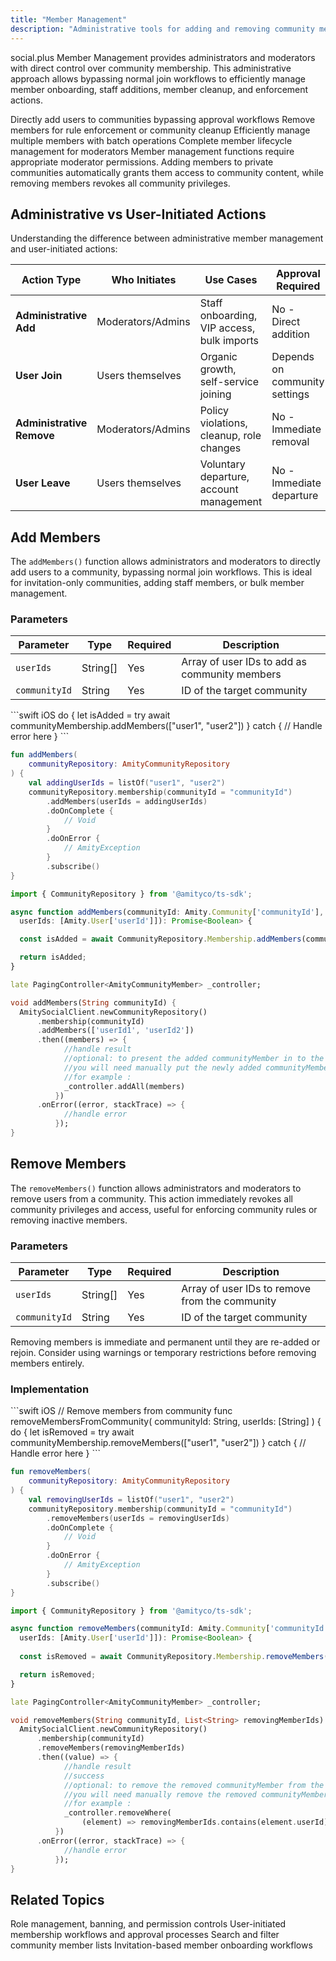 ```yaml
---
title: "Member Management"
description: "Administrative tools for adding and removing community members with bulk operations and validation workflows"
---
```


social.plus Member Management provides administrators and moderators with direct control over community membership. This administrative approach allows bypassing normal join workflows to efficiently manage member onboarding, staff additions, member cleanup, and enforcement actions.

<CardGroup cols={2}>
  <Card title="Add Members" icon="user-plus">
    Directly add users to communities bypassing approval workflows
  </Card>
  <Card title="Remove Members" icon="user-minus">
    Remove members for rule enforcement or community cleanup
  </Card>
  <Card title="Bulk Operations" icon="users">
    Efficiently manage multiple members with batch operations
  </Card>
  <Card title="Administrative Control" icon="shield-check">
    Complete member lifecycle management for moderators
  </Card>
</CardGroup>

<Info>
Member management functions require appropriate moderator permissions. Adding members to private communities automatically grants them access to community content, while removing members revokes all community privileges.
</Info>

## Administrative vs User-Initiated Actions

Understanding the difference between administrative member management and user-initiated actions:

| Action Type | Who Initiates | Use Cases | Approval Required |
|-------------|---------------|-----------|------------------|
| **Administrative Add** | Moderators/Admins | Staff onboarding, VIP access, bulk imports | No - Direct addition |
| **User Join** | Users themselves | Organic growth, self-service joining | Depends on community settings |
| **Administrative Remove** | Moderators/Admins | Policy violations, cleanup, role changes | No - Immediate removal |
| **User Leave** | Users themselves | Voluntary departure, account management | No - Immediate departure |

## Add Members

The `addMembers()` function allows administrators and moderators to directly add users to a community, bypassing normal join workflows. This is ideal for invitation-only communities, adding staff members, or bulk member management.

### Parameters

| Parameter | Type | Required | Description |
|-----------|------|----------|-------------|
| `userIds` | String[] | Yes | Array of user IDs to add as community members |
| `communityId` | String | Yes | ID of the target community |


<CodeGroup>
```swift iOS
do {
    let isAdded = try await communityMembership.addMembers(["user1", "user2"])
} catch {
    // Handle error here
}
```

```kotlin Android
fun addMembers(
    communityRepository: AmityCommunityRepository
) {
    val addingUserIds = listOf("user1", "user2")
    communityRepository.membership(communityId = "communityId")
        .addMembers(userIds = addingUserIds)
        .doOnComplete {
            // Void
        }
        .doOnError {
            // AmityException
        }
        .subscribe()
}
```

```typescript TypeScript
import { CommunityRepository } from '@amityco/ts-sdk';

async function addMembers(communityId: Amity.Community['communityId'],
  userIds: [Amity.User['userId']]): Promise<Boolean> {

  const isAdded = await CommunityRepository.Membership.addMembers(communityId, userIds);

  return isAdded;
}
```

```dart Flutter
late PagingController<AmityCommunityMember> _controller;

void addMembers(String communityId) {
  AmitySocialClient.newCommunityRepository()
      .membership(communityId)
      .addMembers(['userId1', 'userId2'])
      .then((members) => {
            //handle result
            //optional: to present the added communityMember in to the current communityMember collection
            //you will need manually put the newly added communityMember in to the collection
            //for example :
            _controller.addAll(members)
          })
      .onError((error, stackTrace) => {
            //handle error
          });
}
```
</CodeGroup>

## Remove Members

The `removeMembers()` function allows administrators and moderators to remove users from a community. This action immediately revokes all community privileges and access, useful for enforcing community rules or removing inactive members.

### Parameters

| Parameter | Type | Required | Description |
|-----------|------|----------|-------------|
| `userIds` | String[] | Yes | Array of user IDs to remove from the community |
| `communityId` | String | Yes | ID of the target community |

<Warning>
Removing members is immediate and permanent until they are re-added or rejoin. Consider using warnings or temporary restrictions before removing members entirely.
</Warning>

### Implementation

<CodeGroup>
```swift iOS
// Remove members from community
func removeMembersFromCommunity(
    communityId: String,
    userIds: [String]
) {
  do {
    let isRemoved = try await communityMembership.removeMembers(["user1", "user2"])
} catch {
    // Handle error here
}
```

```kotlin Android
fun removeMembers(
    communityRepository: AmityCommunityRepository
) {
    val removingUserIds = listOf("user1", "user2")
    communityRepository.membership(communityId = "communityId")
        .removeMembers(userIds = removingUserIds)
        .doOnComplete {
            // Void
        }
        .doOnError {
            // AmityException
        }
        .subscribe()
}
```

```typescript TypeScript
import { CommunityRepository } from '@amityco/ts-sdk';

async function removeMembers(communityId: Amity.Community['communityId'],
  userIds: [Amity.User['userId']]): Promise<Boolean> {
    
  const isRemoved = await CommunityRepository.Membership.removeMembers(communityId, userIds);

  return isRemoved;
}
```

```dart Flutter
late PagingController<AmityCommunityMember> _controller;

void removeMembers(String communityId, List<String> removingMemberIds) {
  AmitySocialClient.newCommunityRepository()
      .membership(communityId)
      .removeMembers(removingMemberIds)
      .then((value) => {
            //handle result
            //success
            //optional: to remove the removed communityMember from the current communityMember collection
            //you will need manually remove the removed communityMember from the collection
            //for example :
            _controller.removeWhere(
                (element) => removingMemberIds.contains(element.userId))
          })
      .onError((error, stackTrace) => {
            //handle error
          });
}
```
</CodeGroup>


## Related Topics

<CardGroup cols={2}>
  <Card title="Community Moderation" href="./community-moderation" icon="shield-check">
    Role management, banning, and permission controls
  </Card>
  <Card title="Join/Leave Community" href="./join-leave-community" icon="arrows-right-left">
    User-initiated membership workflows and approval processes
  </Card>
  <Card title="Query Community Members" href="./query-community-members" icon="magnifying-glass">
    Search and filter community member lists
  </Card>
  <Card title="Community Invitation" href="./community-invitation" icon="inbox-out">
    Invitation-based member onboarding workflows
  </Card>
</CardGroup>
